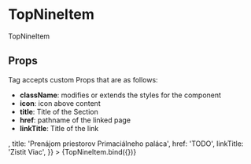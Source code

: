 
<Meta title="components/atoms/TopNineItem" decorators={[withDesign]} />

# TopNineItem

TopNineItem

## Props

Tag accepts custom Props that are as follows:

- <b>className</b>: modifies or extends the styles for the component
- <b>icon</b>: icon above content
- <b>title</b>: Title of the Section
- <b>href</b>: pathname of the linked page
- <b>linkTitle</b>: Title of the link

<Canvas>
  <Story
    name="TopNineItem"
    parameters={{
      design: {
        type: 'figma',
        url: '',
      },
    }}
    args={{
      icon: <Circle />,
      title: 'Prenájom priestorov Primaciálneho paláca',
      href: 'TODO',
      linkTitle: 'Zistit Viac',
    }}
  >
    {TopNineItem.bind({})}
  </Story>
</Canvas>

<ArgsTable of={TopNineItem} />
